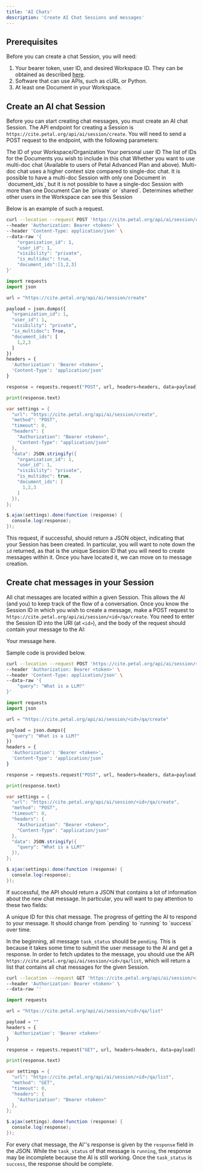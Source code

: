 ```yaml
---
title: 'AI Chats'
description: 'Create AI Chat Sessions and messages'
---
```


## Prerequisites

Before you can create a chat Session, you will need:
1. Your bearer token, user ID, and desired Workspace ID. They can be obtained as described [here](/intro/credentials).
2. Software that can use APIs, such as cURL or Python.
3. At least one Document in your Workspace.

## Create an AI chat Session

Before you can start creating chat messages, you must create an AI chat Session. The API endpoint for creating a Session is `https://cite.petal.org/api/ai/session/create`. You will need to send a POST request to the endpoint, with the following parameters:

<ParamField path="organization_id" type="integer">
  The ID of your Workspace/Organization
</ParamField>
<ParamField path="user_id" type="integer">
  Your personal user ID
</ParamField>
<ParamField path="document_ids" type="array">
  The list of IDs for the Documents you wish to include in this chat
</ParamField>
<ParamField path="is_multidoc" type="boolean">
  Whether you want to use multi-doc chat (Available to users of Petal Advanced Plan and above). Multi-doc chat uses a higher context size compared to single-doc chat. It is possible to have a multi-doc Session with only one Document in `document_ids`, but it is not possible to have a single-doc Session with more than one Document
</ParamField>
<ParamField path="visibility" type="string">
  Can be `private` or `shared`. Determines whether other users in the Workspace can see this Session
</ParamField>

Below is an example of such a request.

<CodeGroup>

```bash cURL
curl --location --request POST 'https://cite.petal.org/api/ai/session/create' \
--header 'Authorization: Bearer <token>' \
--header 'Content-Type: application/json' \
--data-raw '{   
    "organization_id": 1,
    "user_id": 1,
    "visibility": "private",
    "is_multidoc": true,
    "document_ids":[1,2,3]
}'
```

```python Python
import requests
import json

url = "https://cite.petal.org/api/ai/session/create"

payload = json.dumps({
  "organization_id": 1,
  "user_id": 1,
  "visibility": "private",
  "is_multidoc": True,
  "document_ids": [
    1,2,3
  ]
})
headers = {
  'Authorization': 'Bearer <token>',
  'Content-Type': 'application/json'
}

response = requests.request("POST", url, headers=headers, data=payload)

print(response.text)
```

```java JavaScript
var settings = {
  "url": "https://cite.petal.org/api/ai/session/create",
  "method": "POST",
  "timeout": 0,
  "headers": {
    "Authorization": "Bearer <token>",
    "Content-Type": "application/json"
  },
  "data": JSON.stringify({
    "organization_id": 1,
    "user_id": 1,
    "visibility": "private",
    "is_multidoc": true,
    "document_ids": [
      1,2,3
    ]
  }),
};

$.ajax(settings).done(function (response) {
  console.log(response);
});
```

</CodeGroup>

This request, if successful, should return a JSON object, indicating that your Session has been created. In particular, you will want to note down the `id` returned, as that is the unique Session ID that you will need to create messages within it. Once you have located it, we can move on to message creation.

## Create chat messages in your Session

All chat messages are located within a given Session. This allows the AI (and you) to keep track of the flow of a conversation. Once you know the Session ID in which you wish to create a message, make a POST request to `https://cite.petal.org/api/ai/session/<id>/qa/create`. You need to enter the Session ID into the URI (at `<id>`), and the body of the request should contain your message to the AI:

<ParamField path="query" type="string">
  Your message here.
</ParamField>

Sample code is provided below.

<CodeGroup>

```bash cURL
curl --location --request POST 'https://cite.petal.org/api/ai/session/<id>/qa/create' \
--header 'Authorization: Bearer <token>' \
--header 'Content-Type: application/json' \
--data-raw '{
    "query": "What is a LLM?"
}'
```

```python Python
import requests
import json

url = "https://cite.petal.org/api/ai/session/<id>/qa/create"

payload = json.dumps({
  "query": "What is a LLM?"
})
headers = {
  'Authorization': 'Bearer <token>',
  'Content-Type': 'application/json'
}

response = requests.request("POST", url, headers=headers, data=payload)

print(response.text)
```

```java JavaScript
var settings = {
  "url": "https://cite.petal.org/api/ai/session/<id>/qa/create",
  "method": "POST",
  "timeout": 0,
  "headers": {
    "Authorization": "Bearer <token>",
    "Content-Type": "application/json"
  },
  "data": JSON.stringify({
    "query": "What is a LLM?"
  }),
};

$.ajax(settings).done(function (response) {
  console.log(response);
});
```

</CodeGroup>

If successful, the API should return a JSON that contains a lot of information about the new chat message. In particular, you will want to pay attention to these two fields:

<ResponseField name="id" type="integer" required>
  A unique ID for this chat message. 
</ResponseField>
<ResponseField name="task_status" type="string" required>
  The progress of getting the AI to respond to your message. It should change from `pending` to `running` to `success` over time.
</ResponseField>

In the beginning, all message `task_status` should be `pending`. This is because it takes some time to submit the user message to the AI and get a response. In order to fetch updates to the message, you should use the API `https://cite.petal.org/api/ai/session/<id>/qa/list`, which will return a list that contains all chat messages for the given Session. 

<CodeGroup>

```bash cURL
curl --location --request GET 'https://cite.petal.org/api/ai/session/<id>/qa/list' \
--header 'Authorization: Bearer <token>' \
--data-raw ''
```

```python Python
import requests

url = "https://cite.petal.org/api/ai/session/<id>/qa/list"

payload = ""
headers = {
  'Authorization': 'Bearer <token>'
}

response = requests.request("GET", url, headers=headers, data=payload)

print(response.text)
```

```java JavaScript
var settings = {
  "url": "https://cite.petal.org/api/ai/session/<id>/qa/list",
  "method": "GET",
  "timeout": 0,
  "headers": {
    "Authorization": "Bearer <token>"
  },
};

$.ajax(settings).done(function (response) {
  console.log(response);
});
```

</CodeGroup>

For every chat message, the AI''s response is given by the `response` field in the JSON. While the `task_status` of that message is `running`, the response may be incomplete because the AI is still working. Once the `task_status` is `success`, the response should be complete.

